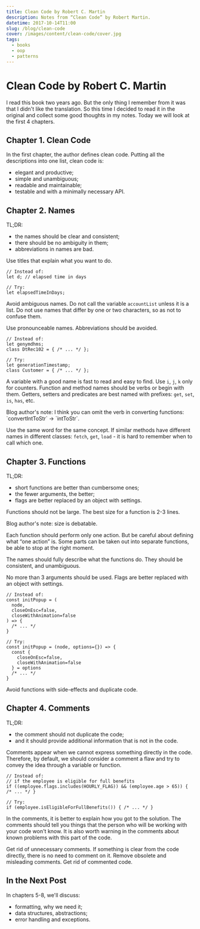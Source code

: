 ```yaml
---
title: Clean Code by Robert C. Martin
description: Notes from “Clean Code” by Robert Martin.
datetime: 2017-10-14T11:00
slug: /blog/clean-code
cover: /images/content/clean-code/cover.jpg
tags:
  - books
  - oop
  - patterns
---
```


# Clean Code by Robert C. Martin

I read this book two years ago. But the only thing I remember from it was that I didn't like the translation. So this time I decided to read it in the original and collect some good thoughts in my notes. Today we will look at the first 4 chapters.

## Chapter 1. Clean Code

In the first chapter, the author defines clean code. Putting all the descriptions into one list, clean code is:

- elegant and productive;
- simple and unambiguous;
- readable and maintainable;
- testable and with a minimally necessary API.

## Chapter 2. Names

TL;DR:

- the names should be clear and consistent;
- there should be no ambiguity in them;
- abbreviations in names are bad.

Use titles that explain what you want to do.

```
// Instead of:
let d; // elapsed time in days

// Try:
let elapsedTimeInDays;
```

Avoid ambiguous names. Do not call the variable `accountList` unless it is a list. Do not use names that differ by one or two characters, so as not to confuse them.

Use pronounceable names. Abbreviations should be avoided.

```
// Instead of:
let genymdhms;
class DtRec102 = { /* ... */ };

// Try:
let generationTimestamp;
class Customer = { /* ... */ };
```

A variable with a good name is fast to read and easy to find. Use `i`, `j`, `k` only for counters. Function and method names should be verbs or begin with them. Getters, setters and predicates are best named with prefixes: `get`, `set`, `is`, `has`, etc.

<aside>
  Blog author's note: I think you can omit the verb in converting functions: `convertIntToStr` →
  `intToStr`.
</aside>

Use the same word for the same concept. If similar methods have different names in different classes: `fetch`, `get`, `load` - it is hard to remember when to call which one.

## Chapter 3. Functions

TL;DR:

- short functions are better than cumbersome ones;
- the fewer arguments, the better;
- flags are better replaced by an object with settings.

Functions should not be large. The best size for a function is 2-3 lines.

<aside>Blog author's note: size is debatable.</aside>

Each function should perform only one action. But be careful about defining what “one action” is. Some parts can be taken out into separate functions, be able to stop at the right moment.

The names should fully describe what the functions do. They should be consistent, and unambiguous.

No more than 3 arguments should be used. Flags are better replaced with an object with settings.

```
// Instead of:
const initPopup = (
  node,
  closeOnEsc=false,
  closeWithAnimation=false
) => {
  /* ... */
}

// Try:
const initPopup = (node, options={}) => {
  const {
    closeOnEsc=false,
    closeWithAnimation=false
  } = options
  /* ... */
}
```

Avoid functions with side-effects and duplicate code.

## Chapter 4. Comments

TL;DR:

- the comment should not duplicate the code;
- and it should provide additional information that is not in the code.

Comments appear when we cannot express something directly in the code. Therefore, by default, we should consider a comment a flaw and try to convey the idea through a variable or function.

```
// Instead of:
// if the employee is eligible for full benefits
if ((employee.flags.includes(HOURLY_FLAG)) && (employee.age > 65)) { /* ... */ }

// Try:
if (employee.isEligibleForFullBenefits()) { /* ... */ }
```

In the comments, it is better to explain how you got to the solution. The comments should tell you things that the person who will be working with your code won't know. It is also worth warning in the comments about known problems with this part of the code.

Get rid of unnecessary comments. If something is clear from the code directly, there is no need to comment on it. Remove obsolete and misleading comments. Get rid of commented code.

## In the Next Post

In chapters 5-8, we'll discuss:

- formatting, why we need it;
- data structures, abstractions;
- error handling and exceptions.
